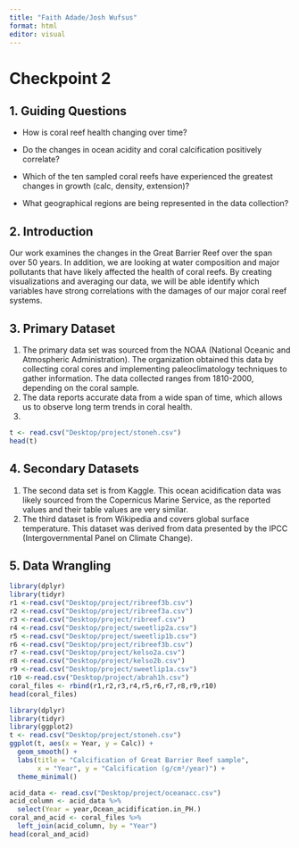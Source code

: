 ```yaml
---
title: "Faith Adade/Josh Wufsus"
format: html
editor: visual
---
```


# Checkpoint 2 

## 1. Guiding Questions 

-   How is coral reef health changing over time?

-   Do the changes in ocean acidity and coral calcification positively correlate?

-   Which of the ten sampled coral reefs have experienced the greatest changes in growth (calc, density, extension)?

-   What geographical regions are being represented in the data collection?

## 2. Introduction

Our work examines the changes in the Great Barrier Reef over the span over 50 years. In addition, we are looking at water composition and major pollutants that have likely affected the health of coral reefs. By creating visualizations and averaging our data, we will be able identify which variables have strong correlations with the damages of our major coral reef systems.

## 3. Primary Dataset

1.  The primary data set was sourced from the NOAA (National Oceanic and Atmospheric Administration). The organization obtained this data by collecting coral cores and implementing paleoclimatology techniques to gather information. The data collected ranges from 1810-2000, depending on the coral sample.
2.  The data reports accurate data from a wide span of time, which allows us to observe long term trends in coral health.
3.  

```r

t <- read.csv("Desktop/project/stoneh.csv")
head(t)
```

## 4. Secondary Datasets

1.  The second data set is from Kaggle. This ocean acidification data was likely sourced from the Copernicus Marine Service, as the reported values and their table values are very similar.
2.  The third dataset is from Wikipedia and covers global surface temperature. This dataset was derived from data presented by the IPCC (Intergovernmental Panel on Climate Change).

## 5. Data Wrangling

```r
library(dplyr)
library(tidyr)
r1 <-read.csv("Desktop/project/ribreef3b.csv")
r2 <-read.csv("Desktop/project/ribreef3a.csv")
r3 <-read.csv("Desktop/project/ribreef.csv")
r4 <-read.csv("Desktop/project/sweetlip2a.csv")
r5 <-read.csv("Desktop/project/sweetlip1b.csv")
r6 <-read.csv("Desktop/project/ribreef3b.csv")
r7 <-read.csv("Desktop/project/kelso2a.csv")
r8 <-read.csv("Desktop/project/kelso2b.csv")
r9 <-read.csv("Desktop/project/sweetlip1a.csv")
r10 <-read.csv("Desktop/project/abrah1h.csv")
coral_files <- rbind(r1,r2,r3,r4,r5,r6,r7,r8,r9,r10)
head(coral_files)

```

```r

library(dplyr)
library(tidyr)
library(ggplot2)
t <- read.csv("Desktop/project/stoneh.csv")
ggplot(t, aes(x = Year, y = Calc)) +
  geom_smooth() +
  labs(title = "Calcification of Great Barrier Reef sample",
       x = "Year", y = "Calcification (g/cm²/year)") +
  theme_minimal()

acid_data <- read.csv("Desktop/project/oceanacc.csv")
acid_column <- acid_data %>%
  select(Year = year,Ocean_acidification.in_PH.) 
coral_and_acid <- coral_files %>%
  left_join(acid_column, by = "Year")
head(coral_and_acid)
```
